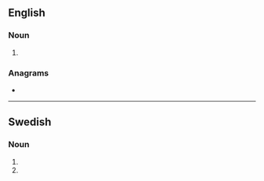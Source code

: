 {{also|Lagers|lägers|lågers}}

==English==

===Noun===
{{head|en|noun plural form}}

# {{plural of|lager|lang=en}}

===Anagrams===
* {{l|en|glares}}

----

==Swedish==

===Noun===
{{head|sv|noun form}}

# {{sv-noun-form-indef-gen-pl|lager}}
# {{sv-noun-form-indef-gen|lager}}